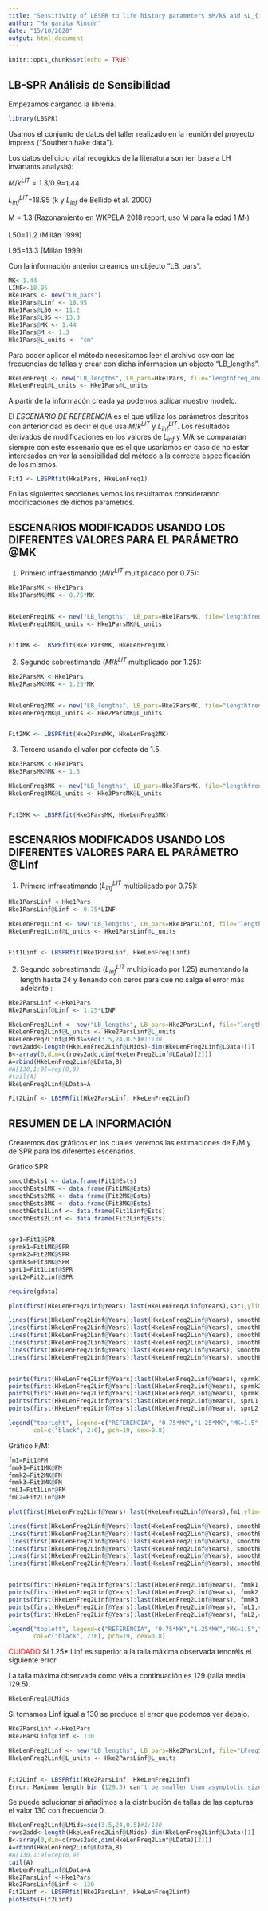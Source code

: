 ```yaml
---
title: "Sensitivity of LBSPR to life history parameters $M/k$ and $L_{inf}$. The case of European anchovy in area 9a South"
author: "Margarita Rincón"
date: "15/10/2020"
output: html_document
---
```


```r
knitr::opts_chunk$set(echo = TRUE)
```

## LB-SPR Análisis de Sensibilidad


Empezamos cargando la librería.

```r
library(LBSPR) 
```


Usamos el conjunto de datos del taller realizado en la reunión del proyecto Impress ("Southern hake data").

Los datos del ciclo vital recogidos de la literatura son (en base a LH Invariants analysis):

${M/k}^{LIT}=1.3/0.9$=1.44 

$L_{inf}^{LIT}$=18.95 (k y $L_{inf}$ de Bellido et al. 2000)

M = 1.3 (Razonamiento en WKPELA 2018 report, uso M para la edad 1 $M_1$)

L50=11.2 (Millán 1999)

L95=13.3  (Millán 1999)


Con la información anterior creamos un objecto "LB_pars".


```r
MK<-1.44
LINF<-18.95
Hke1Pars <- new("LB_pars")
Hke1Pars@Linf <- 18.95
Hke1Pars@L50 <- 11.2 
Hke1Pars@L95 <- 13.3
Hke1Pars@MK <- 1.44 
Hke1Pars@M <- 1.3 
Hke1Pars@L_units <- "cm"
```


Para poder aplicar el método necesitamos leer el archivo csv con las frecuencias de tallas y crear con dicha información un objecto "LB_lengths".

```r
HkeLenFreq1 <- new("LB_lengths", LB_pars=Hke1Pars, file="lengthfreq_anchovy_fv.csv", dataType="freq", header=TRUE)
HkeLenFreq1@L_units <- Hke1Pars@L_units
```


A partir de la informacón creada ya podemos aplicar nuestro modelo. 


El *ESCENARIO DE REFERENCIA* es el que utiliza los parámetros descritos con anterioridad es decir el que usa ${M/k}^{LIT}$ y
$L_{inf}^{LIT}$. Los resultados derivados de modificaciones en los valores de $L_{inf}$ y ${M/k}$ se compararan siempre con este escenario que es el que usaríamos en caso de no estar interesados en ver la sensibilidad del método a la correcta especificación de los mismos.

```r
Fit1 <- LBSPRfit(Hke1Pars, HkeLenFreq1)
```


En las siguientes secciones vemos los resultamos considerando modificaciones de dichos parámetros.

## ESCENARIOS MODIFICADOS USANDO LOS DIFERENTES VALORES PARA EL PARÁMETRO @MK

1. Primero infraestimando (${M/k}^{LIT}$ multiplicado por 0.75):

```r
Hke1ParsMK <-Hke1Pars
Hke1ParsMK@MK <- 0.75*MK


HkeLenFreq1MK <- new("LB_lengths", LB_pars=Hke1ParsMK, file="lengthfreq_anchovy_fv.csv", dataType="freq", header=TRUE)
HkeLenFreq1MK@L_units <- Hke1ParsMK@L_units


Fit1MK <- LBSPRfit(Hke1ParsMK, HkeLenFreq1MK)
```

2. Segundo sobrestimando (${M/k}^{LIT}$ multiplicado por 1.25):

```r
Hke2ParsMK <-Hke1Pars
Hke2ParsMK@MK <- 1.25*MK


HkeLenFreq2MK <- new("LB_lengths", LB_pars=Hke2ParsMK, file="lengthfreq_anchovy_fv.csv", dataType="freq", header=TRUE)
HkeLenFreq2MK@L_units <- Hke2ParsMK@L_units


Fit2MK <- LBSPRfit(Hke2ParsMK, HkeLenFreq2MK)
```

3. Tercero usando el valor por defecto de 1.5.

```r
Hke3ParsMK <-Hke1Pars
Hke3ParsMK@MK <- 1.5

HkeLenFreq3MK <- new("LB_lengths", LB_pars=Hke3ParsMK, file="lengthfreq_anchovy_fv.csv", dataType="freq", header=TRUE)
HkeLenFreq3MK@L_units <- Hke3ParsMK@L_units


Fit3MK <- LBSPRfit(Hke3ParsMK, HkeLenFreq3MK)
```

## ESCENARIOS MODIFICADOS USANDO LOS DIFERENTES VALORES PARA EL PARÁMETRO @Linf



1. Primero infraestimando ($L_{inf}^{LIT}$ multiplicado por 0.75):


```r
Hke1ParsLinf <-Hke1Pars
Hke1ParsLinf@Linf <- 0.75*LINF

HkeLenFreq1Linf <- new("LB_lengths", LB_pars=Hke1ParsLinf, file="lengthfreq_anchovy_fv.csv", dataType="freq", header=TRUE)
HkeLenFreq1Linf@L_units <- Hke1ParsLinf@L_units


Fit1Linf <- LBSPRfit(Hke1ParsLinf, HkeLenFreq1Linf)
```

2. Segundo sobrestimando ($L_{inf}^{LIT}$ multiplicado por 1.25) aumentando la length hasta 24 y llenando con ceros para que no salga el error más adelante :


```r
Hke2ParsLinf <-Hke1Pars
Hke2ParsLinf@Linf <- 1.25*LINF

HkeLenFreq2Linf <- new("LB_lengths", LB_pars=Hke2ParsLinf, file="lengthfreq_anchovy_fv.csv", dataType="freq", header=TRUE)
HkeLenFreq2Linf@L_units <- Hke2ParsLinf@L_units
HkeLenFreq2Linf@LMids=seq(3.5,24,0.5)#1:130
rows2add<-length(HkeLenFreq2Linf@LMids)-dim(HkeLenFreq2Linf@LData)[1]
B<-array(0,dim=c(rows2add,dim(HkeLenFreq2Linf@LData)[2]))
A=rbind(HkeLenFreq2Linf@LData,B)
#A[130,1:9]=rep(0,9)
#tail(A)
HkeLenFreq2Linf@LData=A

Fit2Linf <- LBSPRfit(Hke2ParsLinf, HkeLenFreq2Linf)
```

## RESUMEN DE LA INFORMACIÓN

Crearemos dos gráficos en los cuales veremos las estimaciones de F/M y de SPR para los diferentes escenarios.


Gráfico SPR:


```r

smoothEsts1 <- data.frame(Fit1@Ests)
smoothEsts1MK <- data.frame(Fit1MK@Ests)
smoothEsts2MK <- data.frame(Fit2MK@Ests)
smoothEsts3MK <- data.frame(Fit3MK@Ests)
smoothEsts1Linf <- data.frame(Fit1Linf@Ests)
smoothEsts2Linf <- data.frame(Fit2Linf@Ests)


spr1=Fit1@SPR
sprmk1=Fit1MK@SPR
sprmk2=Fit2MK@SPR
sprmk3=Fit3MK@SPR
sprL1=Fit1Linf@SPR
sprL2=Fit2Linf@SPR

require(gdata)

plot(first(HkeLenFreq2Linf@Years):last(HkeLenFreq2Linf@Years),spr1,ylim=c(0,0.9),xlab="Years",ylab="SPR estimates",pch=19)

lines(first(HkeLenFreq2Linf@Years):last(HkeLenFreq2Linf@Years), smoothEsts1$SPR, lwd = 1,col="black")
lines(first(HkeLenFreq2Linf@Years):last(HkeLenFreq2Linf@Years), smoothEsts1MK$SPR, lwd = 1,col=2)
lines(first(HkeLenFreq2Linf@Years):last(HkeLenFreq2Linf@Years), smoothEsts2MK$SPR, lwd = 1,col=3)
lines(first(HkeLenFreq2Linf@Years):last(HkeLenFreq2Linf@Years), smoothEsts3MK$SPR, lwd = 1,col=4)
lines(first(HkeLenFreq2Linf@Years):last(HkeLenFreq2Linf@Years), smoothEsts1Linf$SPR, lwd = 1,col=5)
lines(first(HkeLenFreq2Linf@Years):last(HkeLenFreq2Linf@Years), smoothEsts2Linf$SPR, lwd = 1,col=6)


points(first(HkeLenFreq2Linf@Years):last(HkeLenFreq2Linf@Years), sprmk1,col=2,pch=19)
points(first(HkeLenFreq2Linf@Years):last(HkeLenFreq2Linf@Years), sprmk2,col=3,pch=19)
points(first(HkeLenFreq2Linf@Years):last(HkeLenFreq2Linf@Years), sprmk3,col=4,pch=19)
points(first(HkeLenFreq2Linf@Years):last(HkeLenFreq2Linf@Years), sprL1,col=5,pch=19)
points(first(HkeLenFreq2Linf@Years):last(HkeLenFreq2Linf@Years), sprL2,col=6,pch=19)

legend("topright", legend=c("REFERENCIA", "0.75*MK","1.25*MK","MK=1.5","0.75*Linf","1.25*Linf"),
       col=c("black", 2:6), pch=19, cex=0.8)
```


Gráfico F/M:



```r

fm1=Fit1@FM
fmmk1=Fit1MK@FM
fmmk2=Fit2MK@FM
fmmk3=Fit3MK@FM
fmL1=Fit1Linf@FM
fmL2=Fit2Linf@FM

plot(first(HkeLenFreq2Linf@Years):last(HkeLenFreq2Linf@Years),fm1,ylim=c(0.8,10.3),xlab="Years",ylab="F/M estimates",pch=19)

lines(first(HkeLenFreq2Linf@Years):last(HkeLenFreq2Linf@Years), smoothEsts1$FM, lwd = 1,col="black")
lines(first(HkeLenFreq2Linf@Years):last(HkeLenFreq2Linf@Years), smoothEsts1MK$FM, lwd = 1,col=2)
lines(first(HkeLenFreq2Linf@Years):last(HkeLenFreq2Linf@Years), smoothEsts2MK$FM, lwd = 1,col=3)
lines(first(HkeLenFreq2Linf@Years):last(HkeLenFreq2Linf@Years), smoothEsts3MK$FM, lwd = 1,col=4)
lines(first(HkeLenFreq2Linf@Years):last(HkeLenFreq2Linf@Years), smoothEsts1Linf$FM, lwd = 1,col=5)
lines(first(HkeLenFreq2Linf@Years):last(HkeLenFreq2Linf@Years), smoothEsts2Linf$FM, lwd = 1,col=6)


points(first(HkeLenFreq2Linf@Years):last(HkeLenFreq2Linf@Years), fmmk1,col=2,pch=19)
points(first(HkeLenFreq2Linf@Years):last(HkeLenFreq2Linf@Years), fmmk2,col=3,pch=19)
points(first(HkeLenFreq2Linf@Years):last(HkeLenFreq2Linf@Years), fmmk3,col=4,pch=19)
points(first(HkeLenFreq2Linf@Years):last(HkeLenFreq2Linf@Years), fmL1,col=5,pch=19)
points(first(HkeLenFreq2Linf@Years):last(HkeLenFreq2Linf@Years), fmL2,col=6,pch=19)

legend("topleft", legend=c("REFERENCIA", "0.75*MK","1.25*MK","MK=1.5","0.75*Linf","1.25*Linf"),
       col=c("black", 2:6), pch=19, cex=0.8)
```




<span style="color:red">CUIDADO</span> Si 1.25* Linf es superior a la talla máxima observada tendréis el siguiente error.



La talla máxima observada como véis a continuación es 129 (talla media 129.5).

```r
HkeLenFreq1@LMids
```

Si tomamos Linf igual a 130 se produce el error que podemos ver debajo.


```r
Hke2ParsLinf <-Hke1Pars
Hke2ParsLinf@Linf <- 130

HkeLenFreq2Linf <- new("LB_lengths", LB_pars=Hke2ParsLinf, file="LFreqSHake.csv", dataType="freq", header=TRUE)
HkeLenFreq2Linf@L_units <- Hke2ParsLinf@L_units


Fit2Linf <- LBSPRfit(Hke2ParsLinf, HkeLenFreq2Linf)
Error: Maximum length bin (129.5) can't be smaller than asymptotic size (130). Increase size of maximum length class ['maxL']
```

Se puede solucionar si añadimos a la distribución de tallas de las capturas el valor 130 con frecuencia 0.

```r
HkeLenFreq2Linf@LMids=seq(3.5,24,0.5)#1:130
rows2add<-length(HkeLenFreq2Linf@LMids)-dim(HkeLenFreq2Linf@LData)[1]
B<-array(0,dim=c(rows2add,dim(HkeLenFreq2Linf@LData)[2]))
A=rbind(HkeLenFreq2Linf@LData,B)
#A[130,1:9]=rep(0,9)
tail(A)
HkeLenFreq2Linf@LData=A
Hke2ParsLinf <-Hke1Pars
Hke2ParsLinf@Linf <- 130
Fit2Linf <- LBSPRfit(Hke2ParsLinf, HkeLenFreq2Linf)
plotEsts(Fit2Linf)
```

